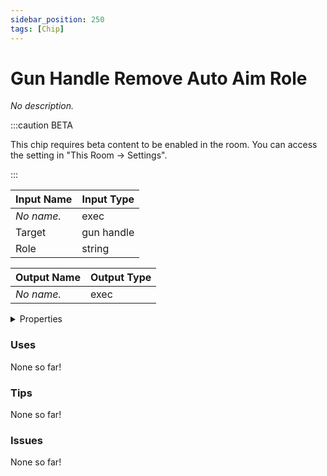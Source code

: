 ```yaml
---
sidebar_position: 250
tags: [Chip]
---
```


# Gun Handle Remove Auto Aim Role

*No description.*

:::caution BETA

This chip requires beta content to be enabled in the room. You can access the setting in "This Room -> Settings".

:::


<EsbSvg />

| Input Name | Input Type |
|-----------|-----------|
| *No name.* | exec |
| Target | gun handle |
| Role | string |

| Output Name | Output Type |
|-----------|-----------|
| *No name.* | exec |


<details>
  <summary>Properties</summary>
  <div>
    <div>
    <table>
      <thead>
        <tr>
          <th>Is beta required?</th>
          <th>✅</th>
        </tr>
        <tr>
          <th>Is this chip a trolling risk?</th>
          <th>❌</th>
        </tr>
        <tr>
          <th>Chip UUID</th>
          <th>16e9da8d-137b-4b51-bc8c-12b32314363b</th>
        </tr>
      </thead>
    </table>
    </div>
  </div>
</details>

### Uses

None so far!

### Tips

None so far!

### Issues

None so far!